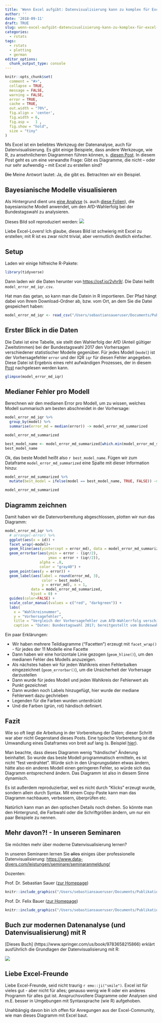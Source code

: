 ```yaml
---
title: 'Wenn Excel aufgibt: Datenvisualisierung kann zu komplex für Excel werden'
author: ''
date: '2018-09-11'
draft: TRUE
slug: wenn-excel-aufgibt-datenvisualisierung-kann-zu-komplex-für-excel-werden
categories:
  - rstats
tags:
  - rstats
  - plotting
  - german
editor_options: 
  chunk_output_type: console
---
```




```r

knitr::opts_chunk$set(
  comment = "#>",
  collapse = TRUE,
  message = FALSE,
  warning = FALSE,
  error = TRUE,
  cache = TRUE,
  out.width = "70%",
  fig.align = 'center',
  fig.width = 6,
  fig.asp =   1 ,
  fig.show = "hold",
  size = "tiny"
)

```




Ms Excel ist ein beliebtes Werkzeug der Datenanalyse, auch für Datenvisualisierung. Es gibt einige Beispiele, dass andere Werkzeuge, wie R, zu ansehnlicheren Diagrammen führen können, s. [diesen Post](https://data-se.netlify.com/2017/11/20/great-dataviz-examples-in-rstats/). In diesem Post geht es um eine verwandte Frage: Gibt es Diagramme, die nicht -- oder nur sehr aufwendig -- mit Excel zu erstellen sind?

~~Die~~ Meine Antwort lautet: Ja, die gibt es. Betrachten wir ein Beispiel.


## Bayesianische Modelle visualisieren


Als Hintergrund dient uns [eine Analyse](https://data-se.netlify.com/2018/08/25/bayesian-modeling-of-populist-party-success-in-german-federal-elections/) (s. auch [diese Folien](http://data-se.netlify.com/slides/afd_dgps2018/afd_dgps2018.html)), 
die bayesianische Modell anwendet, um den AfD-Wahlerfolg bei der Bundestagswahl zu analysieren.

Dieses Bild soll reproduziert werden: ![](http://data-se.netlify.com/slides/afd_dgps2018/img/model_pred.png)

Liebe Excel-Lovers! Ich glaube, dieses Bild ist schwierig mit Excel zu erstellen; mit R ist es zwar nicht trivial, aber vermutlich deutlich einfacher.


## Setup

Laden wir einige hilfreiche R-Pakete:

```r
library(tidyverse)
```



Dann laden wir die Daten herunter von <https://osf.io/2yhr9/>. Die Datei heißt `model_error_md_iqr.csv`.

 Hat man das getan, so kann man die Datein in R importieren. Der Pfad hängt dabei von Ihrem Download-Ordner ab, bzw. vom Ort, an dem Sie die Datei gespeichert haben:


```r
model_error_md_iqr <- read_csv("/Users/sebastiansaueruser/Documents/Publikationen/blog_ses/data_se/data/afd/model_error_md_iqr.csv")
```


## Erster Blick in die Daten


Die Datei ist eine Tabelle, sie stellt den Wahlerfolg der AfD (Anteil gültiger Zweitstimmen) bei der Bundestagswahl 2017 den Vorhersagen verschiedener statistischer Modelle gegenüber. Für jedes Modell (`model`) ist der Vorhersagefehler `error` und der IQR `iqr` für diesen Fehler angegeben. Diese Datei ist Ergebnis eines reht aufwändigen Prozesses, der in diesem [Post](https://data-se.netlify.com/2018/08/25/bayesian-modeling-of-populist-party-success-in-german-federal-elections/) nachgelesen werden kann.

```r
glimpse(model_error_md_iqr)
```



## Medianer Fehler pro Modell
Berechnen wir den medianen Error pro Modell, um zu wissen, welches Modell summarisch am besten abschneidet in der Vorhersage:

```r
model_error_md_iqr %>% 
  group_by(model) %>%
  summarise(error_md = median(error)) -> model_error_md_summarized

model_error_md_summarized

best_model_name <- model_error_md_summarized[which.min(model_error_md_summarized$error_md), 1] %>% simplify()
best_model_name

```


Ok, das beste Modell heißt also `r best_model_name`. Fügen wir zum Dataframe `model_error_md_summarized` eine Spalte mit dieser Information hinzu:


```r
model_error_md_summarized %>% 
  mutate(best_model = ifelse(model == best_model_name, TRUE, FALSE)) -> model_error_md_summarized

model_error_md_summarized
```


## Diagramm zeichnen

Damit haben wir die Datenvorbereitung abgeschlossen, plotten wir nun das Diagramm:

```r
model_error_md_iqr %>% 
  # arrange(-error) %>% 
  ggplot(aes(x = id)) +
  facet_wrap(~model)+
  geom_hline(aes(yintercept = error_md), data = model_error_md_summarized) +
  geom_errorbar(aes(ymin = error - (iqr/2),
                    ymax = error + (iqr/2)),
                alpha = .8,
                color = "gray40") +
  geom_point(aes(y = error)) +
  geom_label(aes(label = round(error_md, 3),
                 color = best_model,
                 y = error_md), x = 1,  
            data = model_error_md_summarized, 
            hjust = 0) +
  guides(color=FALSE) +
  scale_color_manual(values = c("red", "darkgreen")) +
  labs(
    x = "Wahlkreisnummer",
    y = "Vorhersagefehler",
    title = "Vergleich der Vorhersagefehler zum AfD-Wahlerrfolg verschiedener Modelle",
    caption = "Daten: Bundestagswahl 2017; bereitgestellt vom Bundeswahlleiter")
```


Ein paar Erklärungen:


- Wir haben mehrere Teildiagramme ("Facetten") erzeugt mit `facet_wrap()` - für jedes der 11 Modelle eine Facette
- Dann haben wir eine horizontale Linie gezogen (`geom_hline()`), um den medianen Fehler des Modells anzuzeigen.
- Als nächstes haben wir für jeden Wahlkreis einen Fehlerbalken eingezeichnet (`geom_errorbar()`), um die Unsicherheit der Vorhersage darzustellen
- Dann wurde für jedes Modell und jeden Wahlkreis der Fehlerwert als Punkt gezeichnet
- Dann wurden noch Labels hinzugefügt, hier wurde der mediane Fehlerwert dazu gechrieben
- Legenden für die Farben wurden unterdrückt
- Und die Farben (grün, rot) händisch definiert.



## Fazit

Wie so oft liegt die Arbeitung in der Vorbereitung der Daten; dieser Schritt war aber nicht Gegenstand dieses Posts. Eine typische Vorbereitung ist die Umwandlung eines Dataframes von breit auf lang (s. Beispiel [hier](https://data-se.netlify.com/2016/07/04/gather-long-to-wide-format/)).


Man beachte, dass dieses Diagramm wenig "händische" Änderung beinhaltet. So wurde das beste Modell programmatisch ermitteln, es ist nicht "fest verdrahtet". Würde sich in den Ursprungsdaten etwas ändern, hätte also ein anderes Modell einen geringeren Fehler, so würde sich das Diagramm entsprechend ändern. Das Diagramm ist also in diesem Sinne dynamisch.

Es ist außerdem reproduzierbar, weil es nicht durch "Klicks" erzeugt wurde, sondern allein durch Syntax. Mit einem Copy-Paste kann man das Diagramm nachbauen, verbessern, überprüfen etc.

Natürlich kann man an den optischen Details noch drehen. So könnte man den Hintergrund, die Farbwahl oder die Schriftgrößen ändern, um nur ein paar Beispiele zu nennen.


## Mehr davon?! - In unseren Seminaren

Sie möchten mehr über moderne Datenvisualisierung lernen?

In unseren Seminaren lernen Sie ~~alles~~ einiges über professionelle Datenvisualisierung: <https://www.data-divers.com/leistungen/seminare/seminaranmeldung/>



Dozenten:


Prof. Dr. Sebastian Sauer ([zur Homepage](https://www.data-divers.com/))

```r
knitr::include_graphics("/Users/sebastiansaueruser/Documents/Publikationen/blog_ses/data_se/static/img/Felix_Bauer.png")
```


Prof. Dr. Felix Bauer ([zur Homepage](https://bauer-projektmanagement.de/))

```r
knitr::include_graphics("/Users/sebastiansaueruser/Documents/Publikationen/blog_ses/data_se/static/img/Sebastian_Sauer_hoch.jpg")
```




## Buch zur modernen Datenanalyse (und Datenvisualisierung) mit R

[Dieses Buch] (https://www.springer.com/us/book/9783658215866) erklärt ausführlich die Grundlagen der Datenvisualisierung mit R:

![](https://images.springer.com/sgw/books/medium/9783658215866.jpg)



## Liebe Excel-Freunde


Liebe Excel-Freunde, seid nicht traurig `r emo::ji("smile")`. Excel ist für vieles gut - aber nicht für alles; genauso wenig wie R oder ein anderes Programm für alles gut ist.
Anspruchsvollere Diagramme oder Analysen sind m.E. besser in Umgebungen mit Syntaxsprache (wie R) aufgehoben.

Unahbängig davon bin ich offen für Anregungen aus der Excel-Community, wie man dieses Diagramm mit Excel baut.



